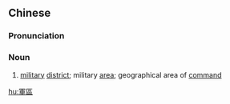 {{also|军区}}
==Chinese==
{{zh-forms|s=军区}}

===Pronunciation===
{{zh-pron
|m=jūnqū
|c=gwan1 keoi1
|mn=kun-khu
|cat=n
}}

===Noun===
{{zh-noun}}

# [[military]] [[district]]; military [[area]]; geographical area of [[command]]

[[hu:軍區]]